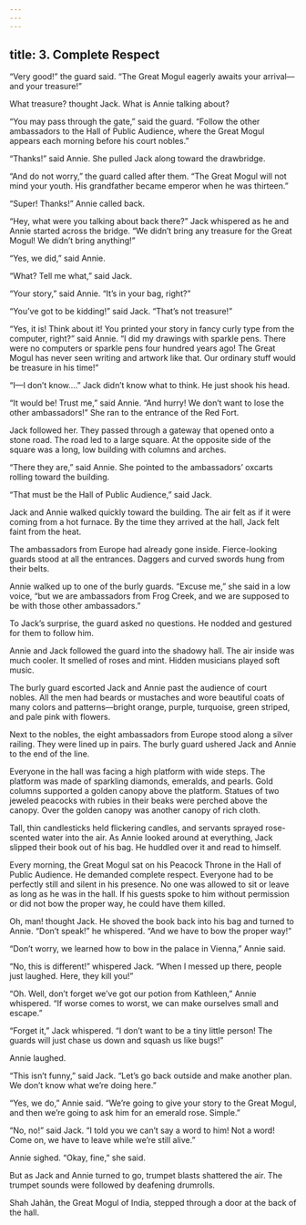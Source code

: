 ```yaml
---
---
---
```

title: 3. Complete Respect
---



“Very good!” the guard said. “The Great Mogul eagerly awaits your arrival—and your treasure!”

What treasure? thought Jack. What is Annie talking about?

“You may pass through the gate,” said the guard. “Follow the other ambassadors to the Hall of Public Audience, where the Great Mogul appears each morning before his court nobles.”

“Thanks!” said Annie. She pulled Jack along toward the drawbridge.

“And do not worry,” the guard called after them. “The Great Mogul will not mind your youth. His grandfather became emperor when he was thirteen.”

“Super! Thanks!” Annie called back.

“Hey, what were you talking about back there?” Jack whispered as he and Annie started across the bridge. “We didn’t bring any treasure for the Great Mogul! We didn’t bring anything!”

“Yes, we did,” said Annie.

“What? Tell me what,” said Jack.

“Your story,” said Annie. “It’s in your bag, right?”

“You’ve got to be kidding!” said Jack. “That’s not treasure!”

“Yes, it is! Think about it! You printed your story in fancy curly type from the computer, right?” said Annie. “I did my drawings with sparkle pens. There were no computers or sparkle pens four hundred years ago! The Great Mogul has never seen writing and artwork like that. Our ordinary stuff would be treasure in his time!”

“I—I don’t know.…” Jack didn’t know what to think. He just shook his head.

“It would be! Trust me,” said Annie. “And hurry! We don’t want to lose the other ambassadors!” She ran to the entrance of the Red Fort.

Jack followed her. They passed through a gateway that opened onto a stone road. The road led to a large square. At the opposite side of the square was a long, low building with columns and arches.

“There they are,” said Annie. She pointed to the ambassadors’ oxcarts rolling toward the building.

“That must be the Hall of Public Audience,” said Jack.

Jack and Annie walked quickly toward the building. The air felt as if it were coming from a hot furnace. By the time they arrived at the hall, Jack felt faint from the heat.

The ambassadors from Europe had already gone inside. Fierce-looking guards stood at all the entrances. Daggers and curved swords hung from their belts.

Annie walked up to one of the burly guards. “Excuse me,” she said in a low voice, “but we are ambassadors from Frog Creek, and we are supposed to be with those other ambassadors.”

To Jack’s surprise, the guard asked no questions. He nodded and gestured for them to follow him.

Annie and Jack followed the guard into the shadowy hall. The air inside was much cooler. It smelled of roses and mint. Hidden musicians played soft music.

The burly guard escorted Jack and Annie past the audience of court nobles. All the men had beards or mustaches and wore beautiful coats of many colors and patterns—bright orange, purple, turquoise, green striped, and pale pink with flowers.

Next to the nobles, the eight ambassadors from Europe stood along a silver railing. They were lined up in pairs. The burly guard ushered Jack and Annie to the end of the line.

Everyone in the hall was facing a high platform with wide steps. The platform was made of sparkling diamonds, emeralds, and pearls. Gold columns supported a golden canopy above the platform. Statues of two jeweled peacocks with rubies in their beaks were perched above the canopy. Over the golden canopy was another canopy of rich cloth.

Tall, thin candlesticks held flickering candles, and servants sprayed rose-scented water into the air. As Annie looked around at everything, Jack slipped their book out of his bag. He huddled over it and read to himself.



Every morning, the Great Mogul sat on his Peacock Throne in the Hall of Public Audience. He demanded complete respect. Everyone had to be perfectly still and silent in his presence. No one was allowed to sit or leave as long as he was in the hall. If his guests spoke to him without permission or did not bow the proper way, he could have them killed.



Oh, man! thought Jack. He shoved the book back into his bag and turned to Annie. “Don’t speak!” he whispered. “And we have to bow the proper way!”

“Don’t worry, we learned how to bow in the palace in Vienna,” Annie said.

“No, this is different!” whispered Jack. “When I messed up there, people just laughed. Here, they kill you!”

“Oh. Well, don’t forget we’ve got our potion from Kathleen,” Annie whispered. “If worse comes to worst, we can make ourselves small and escape.”

“Forget it,” Jack whispered. “I don’t want to be a tiny little person! The guards will just chase us down and squash us like bugs!”

Annie laughed.

“This isn’t funny,” said Jack. “Let’s go back outside and make another plan. We don’t know what we’re doing here.”

“Yes, we do,” Annie said. “We’re going to give your story to the Great Mogul, and then we’re going to ask him for an emerald rose. Simple.”

“No, no!” said Jack. “I told you we can’t say a word to him! Not a word! Come on, we have to leave while we’re still alive.”

Annie sighed. “Okay, fine,” she said.

But as Jack and Annie turned to go, trumpet blasts shattered the air. The trumpet sounds were followed by deafening drumrolls.

Shah Jahãn, the Great Mogul of India, stepped through a door at the back of the hall.
